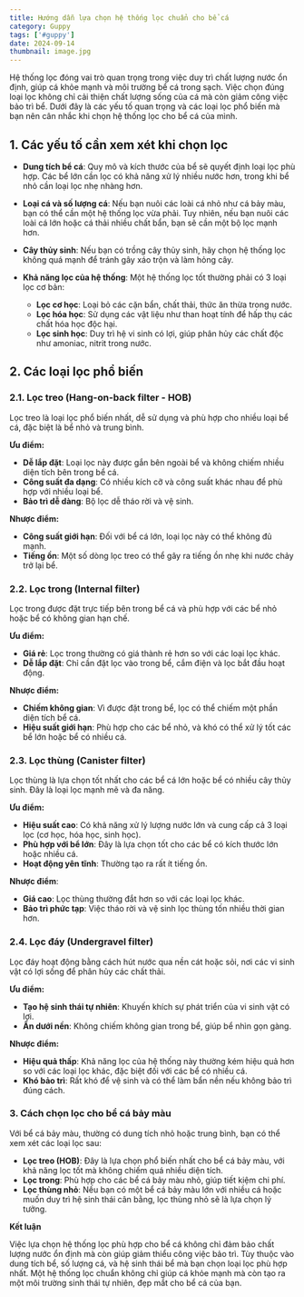 ```yaml
---
title: Hướng dẫn lựa chọn hệ thống lọc chuẩn cho bể cá
category: Guppy
tags: ['#guppy']
date: 2024-09-14
thumbnail: image.jpg
---
```


Hệ thống lọc đóng vai trò quan trọng trong việc duy trì chất lượng nước ổn định, giúp cá khỏe mạnh 
và môi trường bể cá trong sạch. Việc chọn đúng loại lọc không chỉ cải thiện chất lượng sống của cá 
mà còn giảm công việc bảo trì bể. Dưới đây là các yếu tố quan trọng và các loại lọc phổ biến mà bạn 
nên cân nhắc khi chọn hệ thống lọc cho bể cá của mình.

## 1. Các yếu tố cần xem xét khi chọn lọc

- **Dung tích bể cá**: Quy mô và kích thước của bể sẽ quyết định loại lọc phù hợp. Các bể lớn cần 
lọc có khả năng xử lý nhiều nước hơn, trong khi bể nhỏ cần loại lọc nhẹ nhàng hơn.

- **Loại cá và số lượng cá**: Nếu bạn nuôi các loài cá nhỏ như cá bảy màu, bạn có thể cần một hệ 
thống lọc vừa phải. Tuy nhiên, nếu bạn nuôi các loài cá lớn hoặc cá thải nhiều chất bẩn, bạn sẽ cần 
một bộ lọc mạnh hơn.

- **Cây thủy sinh**: Nếu bạn có trồng cây thủy sinh, hãy chọn hệ thống lọc không quá mạnh để tránh 
gây xáo trộn và làm hỏng cây.

- **Khả năng lọc của hệ thống**: Một hệ thống lọc tốt thường phải có 3 loại lọc cơ bản:

    - **Lọc cơ học**: Loại bỏ các cặn bẩn, chất thải, thức ăn thừa trong nước.
    - **Lọc hóa học**: Sử dụng các vật liệu như than hoạt tính để hấp thụ các chất hóa học độc hại.
    - **Lọc sinh học**: Duy trì hệ vi sinh có lợi, giúp phân hủy các chất độc như amoniac, nitrit 
    trong nước.

## 2. Các loại lọc phổ biến

### 2.1. Lọc treo (Hang-on-back filter - HOB)

Lọc treo là loại lọc phổ biến nhất, dễ sử dụng và phù hợp cho nhiều loại bể cá, đặc biệt là bể 
nhỏ và trung bình.

**Ưu điểm:**

- **Dễ lắp đặt**: Loại lọc này được gắn bên ngoài bể và không chiếm nhiều diện tích bên trong bể cá.
- **Công suất đa dạng**: Có nhiều kích cỡ và công suất khác nhau để phù hợp với nhiều loại bể.
- **Bảo trì dễ dàng**: Bộ lọc dễ tháo rời và vệ sinh.

**Nhược điểm:**

- **Công suất giới hạn**: Đối với bể cá lớn, loại lọc này có thể không đủ mạnh.
- **Tiếng ồn**: Một số dòng lọc treo có thể gây ra tiếng ồn nhẹ khi nước chảy trở lại bể.

### 2.2. Lọc trong (Internal filter)

Lọc trong được đặt trực tiếp bên trong bể cá và phù hợp với các bể nhỏ hoặc bể có không gian hạn chế.

**Ưu điểm:**

- **Giá rẻ**: Lọc trong thường có giá thành rẻ hơn so với các loại lọc khác.
- **Dễ lắp đặt**: Chỉ cần đặt lọc vào trong bể, cắm điện và lọc bắt đầu hoạt động.

**Nhược điểm:**

- **Chiếm không gian**: Vì được đặt trong bể, lọc có thể chiếm một phần diện tích bể cá.
- **Hiệu suất giới hạn**: Phù hợp cho các bể nhỏ, và khó có thể xử lý tốt các bể lớn hoặc bể có nhiều cá.

### 2.3. Lọc thùng (Canister filter)

Lọc thùng là lựa chọn tốt nhất cho các bể cá lớn hoặc bể có nhiều cây thủy sinh. Đây là loại lọc mạnh mẽ và đa năng.

**Ưu điểm:**

- **Hiệu suất cao**: Có khả năng xử lý lượng nước lớn và cung cấp cả 3 loại lọc (cơ học, hóa học, sinh học).
- **Phù hợp với bể lớn**: Đây là lựa chọn tốt cho các bể có kích thước lớn hoặc nhiều cá.
- **Hoạt động yên tĩnh**: Thường tạo ra rất ít tiếng ồn.

**Nhược điểm**:

- **Giá cao**: Lọc thùng thường đắt hơn so với các loại lọc khác.
- **Bảo trì phức tạp**: Việc tháo rời và vệ sinh lọc thùng tốn nhiều thời gian hơn.

### 2.4. Lọc đáy (Undergravel filter)

Lọc đáy hoạt động bằng cách hút nước qua nền cát hoặc sỏi, nơi các vi sinh vật có lợi sống để phân hủy các chất thải.

**Ưu điểm:**

- **Tạo hệ sinh thái tự nhiên**: Khuyến khích sự phát triển của vi sinh vật có lợi.
- **Ẩn dưới nền**: Không chiếm không gian trong bể, giúp bể nhìn gọn gàng.

**Nhược điểm:**

- **Hiệu quả thấp**: Khả năng lọc của hệ thống này thường kém hiệu quả hơn so với các loại lọc 
khác, đặc biệt đối với các bể có nhiều cá.
- **Khó bảo trì**: Rất khó để vệ sinh và có thể làm bẩn nền nếu không bảo trì đúng cách.

### 3. Cách chọn lọc cho bể cá bảy màu

Với bể cá bảy màu, thường có dung tích nhỏ hoặc trung bình, bạn có thể xem xét các loại lọc sau:

- **Lọc treo (HOB)**: Đây là lựa chọn phổ biến nhất cho bể cá bảy màu, với khả năng lọc tốt mà 
không chiếm quá nhiều diện tích.
- **Lọc trong**: Phù hợp cho các bể cá bảy màu nhỏ, giúp tiết kiệm chi phí.
- **Lọc thùng nhỏ**: Nếu bạn có một bể cá bảy màu lớn với nhiều cá hoặc muốn duy trì hệ sinh thái 
cân bằng, lọc thùng nhỏ sẽ là lựa chọn lý tưởng.

**Kết luận**

Việc lựa chọn hệ thống lọc phù hợp cho bể cá không chỉ đảm bảo chất lượng nước ổn định mà còn giúp 
giảm thiểu công việc bảo trì. Tùy thuộc vào dung tích bể, số lượng cá, và hệ sinh thái bể mà bạn 
chọn loại lọc phù hợp nhất. Một hệ thống lọc chuẩn không chỉ giúp cá khỏe mạnh mà còn tạo ra một 
môi trường sinh thái tự nhiên, đẹp mắt cho bể cá của bạn.